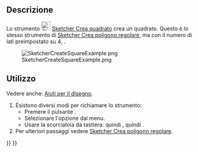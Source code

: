 <languages/>

{{Docnav/it
|[[Sketcher_CreateTriangle/it|Triangolo]]
|[[Sketcher_CreatePentagon/it|Pentagono]]
|[[Sketcher_Workbench/it|Sketcher]]
|IconL=Sketcher_CreateTriangle.svg
|IconR=Sketcher_CreatePentagon.svg
|IconC=Workbench_Sketcher.svg
}}

{{GuiCommand/it
|Name=Sketcher CreateSquare
|Name/it=Sketcher Crea quadrato
|MenuLocation=Schizzo → Geometrie Sketcher → Crea quadrato
|Workbenches=[[Sketcher_Workbench/it|Sketcher]]
|Shortcut={{KEY|G}} {{KEY|P}} {{KEY|4}}
|Version=0.15
|SeeAlso=[[Sketcher_CreateRegularPolygon/it|Sketcher Crea poligono regolare]]
}}

<span id="Description"></span>
==Descrizione==

Lo strumento [[Image:Sketcher_CreateSquare.svg|24px]] [[Sketcher_CreateSquare/it|Sketcher Crea quadrato]] crea un quadrato. Questo è lo stesso strumento di [[Sketcher_CreateRegularPolygon/it|Sketcher Crea poligono regolare]], ma con il numero di lati preimpostato su 4, {{Version/it|1.0}}.

[[Image:SketcherCreateSquareExample.png‎]]

<span id="Usage"></span>
==Utilizzo==

Vedere anche: [[Sketcher_Workbench/it#Drawing_aids|Aiuti per il disegno]].

# Esistono diversi modi per richiamare lo strumento:
#* Premere il pulsante {{Button|[[Image:Sketcher_CreateSquare.svg|16px]] [[Sketcher_CreateSquare/it|Quadrato]]}}.
#* Selezionare l'opzione {{MenuCommand|Schizzo → Geometrie Sketcher → [[Image:Sketcher_CreateSquare.svg|16px]] Crea quadrato}} dal menu.
#* Usare la scorciatoia da tastiera: {{KEY|G}} quindi {{KEY|P}}, quindi {{KEY|4}}.
# Per ulteriori passaggi vedere [[Sketcher_CreateRegularPolygon/it#Usage|Sketcher Crea poligono regolare]].


{{Docnav/it
|[[Sketcher_CreateTriangle/it|Triangolo]]
|[[Sketcher_CreatePentagon/it|Pentagono]]
|[[Sketcher_Workbench/it|Sketcher]]
|IconL=Sketcher_CreateTriangle.svg
|IconR=Sketcher_CreatePentagon.svg
|IconC=Workbench_Sketcher.svg
}}

{{Sketcher_Tools_navi{{#translation:}}}}
{{Userdocnavi{{#translation:}}}}